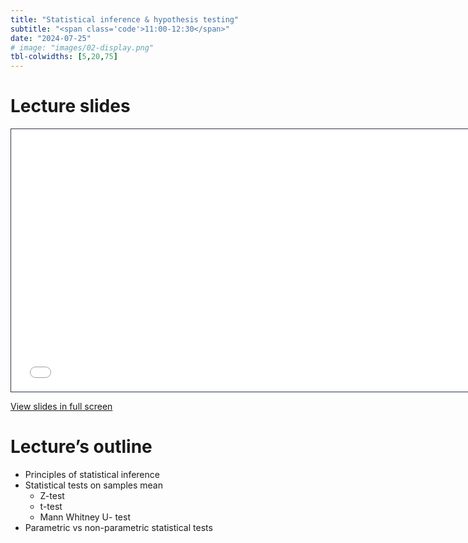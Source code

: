 ```yaml
---
title: "Statistical inference & hypothesis testing"
subtitle: "<span class='code'>11:00-12:30</span>"
date: "2024-07-25"
# image: "images/02-display.png"
tbl-colwidths: [5,20,75]
---
```



# Lecture slides 

```{=html}
<iframe class="slide-deck" src="../lectures_slides/00_Pres_placeholder.pdf" height="420" width="747" style="border: 1px solid #2e3846;"></iframe>
```

<a href='../lectures_slides/00_Pres_placeholder.pdf' target="_blank">View slides in full screen</a>

# Lecture's outline

- Principles of statistical inference
- Statistical tests on samples mean
  - Z-test
  - t-test
  - Mann Whitney U- test
- Parametric vs non-parametric statistical tests

